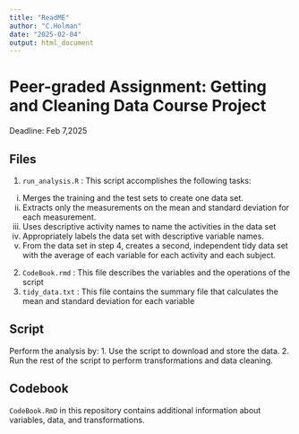 ---
title: "ReadME"
author: "C.Holman"
date: "2025-02-04"
output: html_document
---

# Peer-graded Assignment: Getting and Cleaning Data Course Project
 Deadline: Feb 7,2025

## Files
1. `run_analysis.R` : This script accomplishes the following tasks:
  i.    Merges the training and the test sets to create one data set.
  ii.   Extracts only the measurements on the mean and standard deviation for each measurement. 
  iii.  Uses descriptive activity names to name the activities in the data set
  iv.   Appropriately labels the data set with descriptive variable names. 
  v.    From the data set in step 4, creates a second, independent tidy data set with the average of each variable for each activity and each subject.
2. `CodeBook.rmd` : This file describes the variables and the operations of the script
3. `tidy_data.txt` : This file contains the summary file that calculates the mean and standard deviation for each variable

## Script
Perform the analysis by:
1. Use the script to download and store the data.
2. Run the rest of the script to perform transformations and data cleaning. 

## Codebook
`CodeBook.RmD` in this repository contains additional information about variables, data, and transformations. 




























